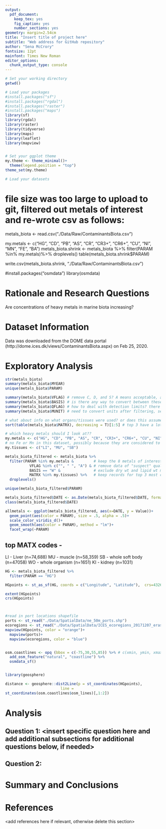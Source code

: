 ```yaml
---
output: 
  pdf_document:
    keep_tex: yes
    fig_caption: yes
    number_sections: yes
geometry: margin=2.54cm
title: "Insert title of project here"
subtitle: "Web address for GitHub repository"
author: "Sena McCrory"
fontsize: 12pt
mainfont: Times New Roman
editor_options: 
  chunk_output_type: console
---
```



```r
# Set your working directory
getwd()

# Load your packages
#install.packages("sf")
#install.packages("rgdal")
#install.packages("raster")
#install.packages("maps")
library(sf)
library(rgdal)
library(raster)
library(tidyverse)
library(maps)
library(leaflet)
library(mapview)


# Set your ggplot theme
my.theme <- theme_minimal()+
  theme(legend.position = "top")
theme_set(my.theme)

# Load your datasets

```
# file size was too large to upload to git, filtered out metals of interest and re-wrote csv as follows:
metals_biota <- read.csv("./Data/Raw/ContaminantsBiota.csv")

my.metals <- c("HG", "CD", "PB", "AS", "CR", "CR3+", "CR6+", "CU", "NI", "MN", "FE", "BA")
metals_biota.shrink <- metals_biota %>%
  filter(PARAM %in% my.metals)%>%
  droplevels()
table(metals_biota.shrink$PARAM)

write.csv(metals_biota.shrink, "./Data/Raw/ContaminantsBiota.csv")

#install.packages("osmdata")
library(osmdata)


# Rationale and Research Questions
Are concentrations of heavy metals in marine biota increasing?

\newpage

# Dataset Information

Data was downloaded from the DOME data portal (http://dome.ices.dk/views/ContaminantsBiota.aspx) on Feb 25, 2020. 

\newpage

# Exploratory Analysis 

```r
str(metals_biota)
summary(metals_biota$MYEAR)
unique(metals_biota$PARAM)

summary(metals_biota$VFLAG) # remove C, D, and S? A means acceptable, assume that nothing means it's okay
summary(metals_biota$BASIS) # is there any way to convert between these??probs not. D - dry wt, L - lipid wt, W - wet weight, what if it doesn't specify anything?
summary(metals_biota$QFLAG) # how to deal with detection limits? there is right censored and left censored data...
summary(metals_biota$MUNIT) # need to convert units after filtering, see what's left

# what about info on what organs/tissues were used? or does this assume it was the whole organisms? not sure on this --- it's the MATRX variable
sort(table(metals_biota$MATRX), decreasing = T)[1:5] # top 3 have a lot more than the rest

# which heavy metals should I look at?? 
my.metals <- c("HG", "CD", "PB", "AS", "CR", "CR3+", "CR6+", "CU", "NI", "MN", "FE", "BA")
# no Fe or Mn in this dataset, possibly because they are considered to be nutrients
my.tissues <- c("LI", "MU", "SB")

metals_biota_filtered <- metals_biota %>%
  filter(PARAM %in% my.metals &         # keep the 8 metals of interest
           VFLAG %in% c("", " ", "A") & # remove data of "suspect" quality
           BASIS == "W" &               # exclude dry wt and lipid wt measurements 
           MATRX %in% my.tissues) %>%   # keep records for top 3 most common tissues
  droplevels()

unique(metals_biota_filtered$PARAM)

metals_biota_filtered$DATE <- as.Date(metals_biota_filtered$DATE, format = "%d/%m/%Y")
class(metals_biota_filtered$DATE)

allmetals <- ggplot(metals_biota_filtered, aes(x=DATE, y = Value))+
  geom_point(aes(color = PARAM), size = .5, alpha = .5)+
  scale_color_viridis_d()+
  geom_smooth(aes(color = PARAM), method = "lm")+
  facet_wrap(~PARAM)

```
## top MATX codes - 
LI - Liver (n=74,688)
MU - muscle (n=58,359)
SB - whole soft body (n=47058)
WO - whole organism (n=1651)
KI - kidney (n=1031)


```r
HG <- metals_biota_filtered %>%
  filter(PARAM == "HG")

HGpoints <- st_as_sf(HG, coords = c("Longitude", "Latitude"),  crs=4326)

extent(HGpoints)
crs(HGpoints)



#read in port locations shapefile
ports <- st_read("./Data/SpatialData/ne_50m_ports.shp")
ecoregions <- st_read("./Data/SpatialData/ICES_ecoregions_20171207_erase_ESRI.shp")
mapview(HGpoints, color = "orange")+
  mapview(ports)+
  mapview(ecoregions, color = "blue")


osm.coastlines <- opq (bbox = c(-75,30,55,85)) %>% # c(xmin, ymin, xmax, ymax)
  add_osm_feature("natural", "coastline") %>% 
  osmdata_sf() 


library(geosphere)

distance <- geosphere::dist2Line(p = st_coordinates(HGpoints), 
                         line = 
st_coordinates(osm.coastlines$osm_lines)[,1:2])
```


\newpage

# Analysis



## Question 1: <insert specific question here and add additional subsections for additional questions below, if needed>

## Question 2: 




\newpage

# Summary and Conclusions


\newpage

# References
<add references here if relevant, otherwise delete this section> 
